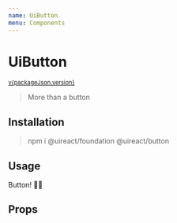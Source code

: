 ```yaml
---
name: UiButton
menu: Components
---
```




# UiButton

<sup>
  <a href="https://github.com/inavac182/ui-react/blob/main/packages/button/" target="_blank">
    v{packageJson.version}
  </a>
</sup>

> More than a button

## Installation

> npm i @uireact/foundation @uireact/button

## Usage

<Playground>
  <UiButton state={DynamicElementStateEnum.INFO}>Button! 💅🏾</UiButton>
</Playground>

## Props

<Props of={UiButton} />
